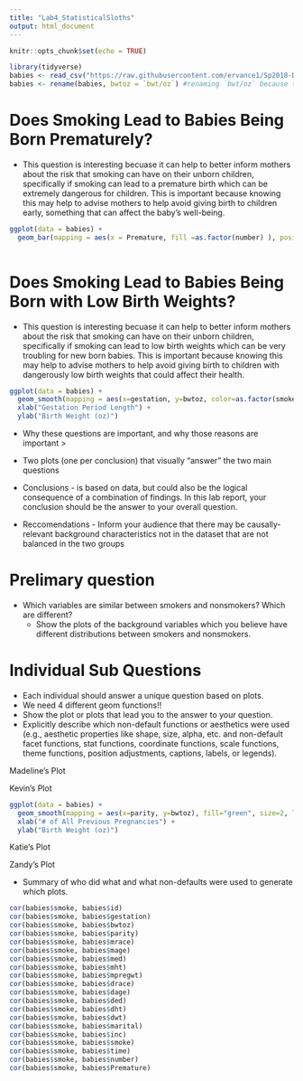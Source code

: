 ```yaml
---
title: "Lab4_StatisticalSloths"
output: html_document
---
```


```r
knitr::opts_chunk$set(echo = TRUE)
```

```r
library(tidyverse)
babies <- read_csv("https://raw.githubusercontent.com/ervance1/Sp2018-Data-Science-repo/master/babies2a.dat")
babies <- rename(babies, bwtoz = `bwt/oz`) #renaming `bwt/oz` because the "/" sign requires special care

```

# Does Smoking Lead to Babies Being Born Prematurely? 
* This question is interesting becuase it can help to better inform mothers about the risk that smoking can have on their unborn children, specifically if smoking can lead to a premature birth which can be extremely dangerous for children. This is important because knowing this may help to advise mothers to help avoid giving birth to children early, something that can affect the baby's well-being. 


```r
ggplot(data = babies) + 
  geom_bar(mapping = aes(x = Premature, fill =as.factor(number) ), position = "fill")
  
```



# Does Smoking Lead to Babies Being Born with Low Birth Weights?
* This question is interesting becuase it can help to better inform mothers about the risk that smoking can have on their unborn children, specifically if smoking can lead to low birth weights which can be very troubling for new born babies. This is important because knowing this may help to advise mothers to help avoid giving birth to children with dangerously low birth weights that could affect their health. 

```r
ggplot(data = babies) + 
  geom_smooth(mapping = aes(x=gestation, y=bwtoz, color=as.factor(smoke)), se=FALSE) + 
  xlab("Gestation Period Length") + 
  ylab("Birth Weight (oz)")
```

* Why these questions are important, and why those reasons are important >


* Two plots (one per conclusion) that visually “answer” the two main questions

* Conclusions - is based on data, but could also be the logical consequence of a combination of findings. In this lab report, your conclusion should be the answer to your overall question. 

* Reccomendations - Inform your audience that there may be causally-relevant background characteristics not in the dataset that are not balanced in the two groups 

# Prelimary question

* Which variables are similar between smokers and nonsmokers? Which are different? 
    - Show the plots of the background variables which you believe have different distributions between smokers and     nonsmokers.
    

# Individual Sub Questions 


- Each individual should answer a unique question based on plots.
- We need 4 different geom functions!! 
- Show the plot or plots that lead you to the answer to your question. 
- Explicitly describe which non-default functions or aesthetics were used (e.g., aesthetic properties like shape, size, alpha, etc. and non-default facet functions, stat functions, coordinate functions, scale functions, theme functions, position adjustments, captions, labels, or legends).

Madeline's Plot 

Kevin's Plot
```r
ggplot(data = babies) + 
  geom_smooth(mapping = aes(x=parity, y=bwtoz), fill="green", size=2, level=0.85) + 
  xlab("# of All Previous Pregnancies") + 
  ylab("Birth Weight (oz)")
```

Katie's Plot 

Zandy's Plot 

* Summary of who did what and what non-defaults were used to generate which plots.






```r
cor(babies$smoke, babies$id)
cor(babies$smoke, babies$gestation)
cor(babies$smoke, babies$bwtoz)
cor(babies$smoke, babies$parity)
cor(babies$smoke, babies$mrace)
cor(babies$smoke, babies$mage)
cor(babies$smoke, babies$med)
cor(babies$smoke, babies$mht)
cor(babies$smoke, babies$mpregwt)
cor(babies$smoke, babies$drace)
cor(babies$smoke, babies$dage)
cor(babies$smoke, babies$ded)
cor(babies$smoke, babies$dht)
cor(babies$smoke, babies$dwt)
cor(babies$smoke, babies$marital)
cor(babies$smoke, babies$inc)
cor(babies$smoke, babies$smoke)
cor(babies$smoke, babies$time)
cor(babies$smoke, babies$number)
cor(babies$smoke, babies$Premature)

```







